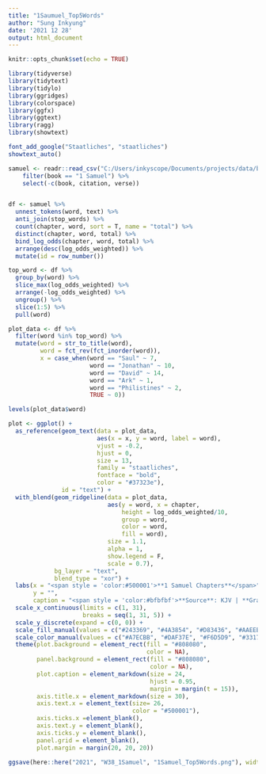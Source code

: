 ```yaml
---
title: "1Saumuel_Top5Words"
author: "Sung Inkyung"
date: '2021 12 28'
output: html_document
---
```


```r
knitr::opts_chunk$set(echo = TRUE)
```

```r
library(tidyverse)
library(tidytext)
library(tidylo)
library(ggridges)
library(colorspace)
library(ggfx)
library(ggtext)
library(ragg)
library(showtext)

font_add_google("Staatliches", "staatliches")
showtext_auto()
```


```r
samuel <- readr::read_csv("C:/Users/inkyscope/Documents/projects/data/bible_kjv_new.csv") %>% 
    filter(book == "1 Samuel") %>% 
    select(-c(book, citation, verse))


df <- samuel %>% 
  unnest_tokens(word, text) %>%
  anti_join(stop_words) %>%  
  count(chapter, word, sort = T, name = "total") %>% 
  distinct(chapter, word, total) %>% 
  bind_log_odds(chapter, word, total) %>% 
  arrange(desc(log_odds_weighted)) %>% 
  mutate(id = row_number())

top_word <- df %>% 
  group_by(word) %>% 
  slice_max(log_odds_weighted) %>% 
  arrange(-log_odds_weighted) %>% 
  ungroup() %>% 
  slice(1:5) %>% 
  pull(word)

plot_data <- df %>% 
  filter(word %in% top_word) %>% 
  mutate(word = str_to_title(word),
         word = fct_rev(fct_inorder(word)),
         x = case_when(word == "Saul" ~ 7,
                       word == "Jonathan" ~ 10,
                       word == "David" ~ 14,
                       word == "Ark" ~ 1,
                       word == "Philistines" ~ 2,
                       TRUE ~ 0))

levels(plot_data$word)

```


```r
plot <- ggplot() +
  as_reference(geom_text(data = plot_data,
                         aes(x = x, y = word, label = word),
                         vjust = -0.2,
                         hjust = 0,
                         size = 13,
                         family = "staatliches",
                         fontface = "bold",
                         color = "#37323e"),
               id = "text") +
  with_blend(geom_ridgeline(data = plot_data,
                            aes(y = word, x = chapter,
                                height = log_odds_weighted/10,
                                group = word,
                                color = word,
                                fill = word),
                            size = 1.1,
                            alpha = 1, 
                            show.legend = F,
                            scale = 0.7),
             bg_layer = "text",
             blend_type = "xor") +
  labs(x = "<span style = 'color:#500001'>**1 Samuel Chapters**</span>",
       y = "",
       caption = "<span style = 'color:#bfbfbf'>**Source**: KJV | **Graphic**: Sung Inkyung</span>") +
  scale_x_continuous(limits = c(1, 31),
                     breaks = seq(1, 31, 5)) +
  scale_y_discrete(expand = c(0, 0)) +
  scale_fill_manual(values = c("#243369", "#4A3854", "#D83436", "#AAEEBC",  "#DEAD8F")) +
  scale_color_manual(values = c("#A7ECBB", "#DAF37E", "#F6D5D9", "#3317D8",  "#413149")) +
  theme(plot.background = element_rect(fill = "#808080",
                                       color = NA),
        panel.background = element_rect(fill = "#808080",
                                        color = NA),
        plot.caption = element_markdown(size = 24,
                                        hjust = 0.95,
                                        margin = margin(t = 15)),
        axis.title.x = element_markdown(size = 30),
        axis.text.x = element_text(size= 26,
                                   color = "#500001"),
        axis.ticks.x =element_blank(),
        axis.text.y = element_blank(),
        axis.ticks.y = element_blank(),
        panel.grid = element_blank(),
        plot.margin = margin(20, 20, 20))
  
ggsave(here::here("2021", "W38_1Samuel", "1Samuel_Top5Words.png"), width = 20, height = 20, units = "cm") 
```

